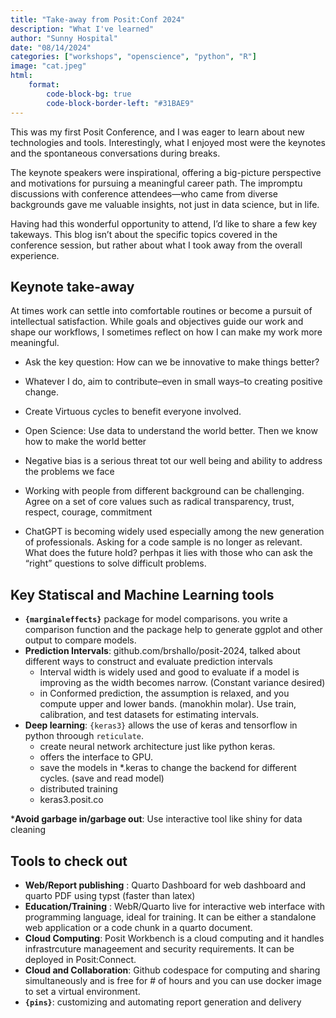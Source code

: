```yaml
---
title: "Take-away from Posit:Conf 2024"
description: "What I've learned"
author: "Sunny Hospital"
date: "08/14/2024"
categories: ["workshops", "openscience", "python", "R"]
image: "cat.jpeg"
html:
    format:
        code-block-bg: true
        code-block-border-left: "#31BAE9"
---
```


This was my first Posit Conference, and I was eager to learn about new technologies and tools. 
Interestingly, what I enjoyed most were the keynotes and the spontaneous conversations during breaks.

The keynote speakers were inspirational, offering a big-picture perspective and motivations 
for pursuing a meaningful career path. 
The impromptu discussions with conference attendees—who came from diverse backgrounds gave me valuable insights, 
not just in data science, but in life.

Having had this wonderful opportunity to attend, I'd like to share a few key takeways. This blog isn't about the specific
topics covered in the conference session, but rather about what I took away from the overall experience.

## Keynote take-away 

At times work can settle into comfortable routines or become a pursuit of intellectual satisfaction.
While goals and objectives guide our work and shape our workflows, I sometimes reflect on how I can make my work more 
meaningful. 

* Ask the key question: How can we be innovative to make things better?
* Whatever I do, aim to contribute--even in small ways--to creating positive change.
* Create Virtuous cycles to benefit everyone involved.

* Open Science: Use data to understand the world better. Then we know how to make the world better 
* Negative bias is a serious threat tot our well being and ability to address the problems we face 

* Working with people from different background can be challenging.   
Agree on a set of core values such as radical transparency, trust, respect, courage, commitment

* ChatGPT is becoming widely used especially among the new generation of professionals.  Asking for a code sample is no longer as relevant. 
What does the future hold? perhpas it lies with those who can ask the "right" questions to solve difficult problems. 


## Key Statiscal and Machine Learning tools
* __`{marginaleffects}`__ package for model comparisons. you write a comparison function 
and the package help to generate ggplot and other output to compare models.
* __Prediction Intervals__: github.com/brshallo/posit-2024, talked about different ways to construct and evaluate 
prediction intervals
    * Interval width is widely used and good to evaluate if a model is improving as the width becomes narrow. (Constant variance desired)
    * in Conformed prediction, the assumption is relaxed, and you compute upper and lower bands. (manokhin molar).  Use train, calibration, and test datasets for estimating intervals.

* __Deep learning__: `{keras3}` allows the use of keras and tensorflow in python throough `reticulate`.  
    * create neural network architecture just like python keras.
    * offers the interface to GPU. 
    * save the models in *.keras to change the backend for different cycles. (save and read model)
    * distributed training
    * keras3.posit.co 

*__Avoid garbage in/garbage out__: Use interactive tool like shiny for data cleaning


## Tools to check out

* __Web/Report publishing__ : Quarto Dashboard for web dashboard and quarto PDF using typst (faster than latex) 
* __Education/Training__ : WebR/Quarto live for interactive web interface with programming language, ideal for training.  It can be either a standalone web application 
or a code chunk in a quarto document. 
* __Cloud Computing__: Posit Workbench is a cloud computing and it handles infrastrcuture manageement and security requirements. It can be deployed in Posit:Connect.
* __Cloud and Collaboration__: Github codespace for computing and sharing simultaneously and is free for # of hours and you can use docker image to set a virtual environment. 
* __`{pins}`__: customizing and automating report generation and delivery 
